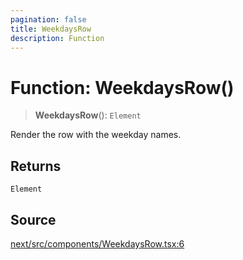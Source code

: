 ```yaml
---
pagination: false
title: WeekdaysRow
description: Function
---
```


# Function: WeekdaysRow()

> **WeekdaysRow**(): `Element`

Render the row with the weekday names.

## Returns

`Element`

## Source

[next/src/components/WeekdaysRow.tsx:6](https://github.com/gpbl/react-day-picker/blob/575f9be39/next/src/components/WeekdaysRow.tsx#L6)
